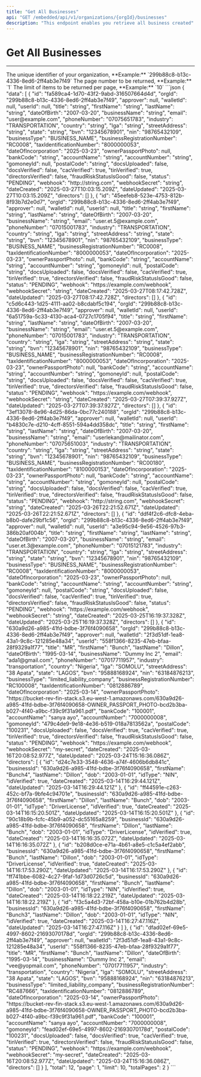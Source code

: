 ```yaml
---
title: "Get All Businesses"
api: "GET /embedded/api/v1/organizations/{orgId}/businesses"
description: "This endpoint enables you retrieve all business created"
---
```


# Get All Businesses

---

<ParamField path="orgId" type="string" required>
	The unique identifier of your organization, **Example:**
	`299b88c8-b13c-4336-8ed6-2ff4ab3e7f49`
</ParamField>

<ParamField query="page" type="number" default="1">
	The page number to be returned, **Example:** `1`
</ParamField>

<ParamField query="limit" type="number" default="10">
	The limit of items to be returned per page, **Example:** `10`
</ParamField>

<ResponseExample>
```json
{
  "data": [
    {
        "id": "fa589ca4-1d70-43f2-9abd-316507664d4d",
        "orgId": "299b88c8-b13c-4336-8ed6-2ff4ab3e7f49",
        "approver": null,
        "walletId": null,
        "userId": null,
        "title": "string",
        "firstName": "string",
        "lastName": "string",
        "dateOfBirth": "2007-03-20",
        "businessName": "string",
        "email": "user@example.com",
        "phoneNumber": "07075651783",
        "industry": "TRANSPORTATION",
        "country": "string",
        "lga": "string",
        "streetAddress": "string",
        "state": "string",
        "bvn": "12345678901",
        "nin": "98765432109",
        "businessType": "BUSINESS_NAME",
        "businessRegistrationNumber": "RC0008",
        "taxIdentificationNumber": "8000000053",
        "dateOfIncorporation": "2025-03-23",
        "ownerPassportPhoto": null,
        "bankCode": "string",
        "accountName": "string",
        "accountNumber": "string",
        "gomoneyId": null,
        "postalCode": "string",
        "docsUploaded": false,
        "docsVerified": false,
        "cacVerified": true,
        "tinVerified": true,
        "directorsVerified": false,
        "fraudRiskStatusIsGood": false,
        "status": "PENDING",
        "webhook": "http://string.com",
        "webhookSecret": "string",
        "dateCreated": "2025-03-27T10:03:15.209Z",
        "dateUpdated": "2025-03-27T10:03:15.209Z",
        "directors": []
    },
    {
        "id": "45eefeb8-523e-4753-812b-8f93b7d2e0d7",
        "orgId": "299b88c8-b13c-4336-8ed6-2ff4ab3e7f49",
        "approver": null,
        "walletId": null,
        "userId": null,
        "title": "string",
        "firstName": "string",
        "lastName": "string",
        "dateOfBirth": "2007-03-20",
        "businessName": "string",
        "email": "user.et.5@example.com",
        "phoneNumber": "07015001783",
        "industry": "TRANSPORTATION",
        "country": "string",
        "lga": "string",
        "streetAddress": "string",
        "state": "string",
        "bvn": "12345678901",
        "nin": "98765432109",
        "businessType": "BUSINESS_NAME",
        "businessRegistrationNumber": "RC0008",
        "taxIdentificationNumber": "8000000053",
        "dateOfIncorporation": "2025-03-23",
        "ownerPassportPhoto": null,
        "bankCode": "string",
        "accountName": "string",
        "accountNumber": "string",
        "gomoneyId": null,
        "postalCode": "string",
        "docsUploaded": false,
        "docsVerified": false,
        "cacVerified": true,
        "tinVerified": true,
        "directorsVerified": false,
        "fraudRiskStatusIsGood": false,
        "status": "PENDING",
        "webhook": "https://example.com/webhook",
        "webhookSecret": "string",
        "dateCreated": "2025-03-27T08:17:42.728Z",
        "dateUpdated": "2025-03-27T08:17:42.728Z",
        "directors": []
    },
    {
        "id": "c5d6c443-1d25-4111-aa02-b8cdabf5c194",
        "orgId": "299b88c8-b13c-4336-8ed6-2ff4ab3e7f49",
        "approver": null,
        "walletId": null,
        "userId": "6a51759a-5c33-4130-aca4-0727c1705f94",
        "title": "string",
        "firstName": "string",
        "lastName": "string",
        "dateOfBirth": "2007-03-20",
        "businessName": "string",
        "email": "user.et.5@example.com",
        "phoneNumber": "07015001783",
        "industry": "TRANSPORTATION",
        "country": "string",
        "lga": "string",
        "streetAddress": "string",
        "state": "string",
        "bvn": "12345678901",
        "nin": "98765432109",
        "businessType": "BUSINESS_NAME",
        "businessRegistrationNumber": "RC0008",
        "taxIdentificationNumber": "8000000053",
        "dateOfIncorporation": "2025-03-23",
        "ownerPassportPhoto": null,
        "bankCode": "string",
        "accountName": "string",
        "accountNumber": "string",
        "gomoneyId": null,
        "postalCode": "string",
        "docsUploaded": false,
        "docsVerified": false,
        "cacVerified": true,
        "tinVerified": true,
        "directorsVerified": false,
        "fraudRiskStatusIsGood": false,
        "status": "PENDING",
        "webhook": "https://example.com/webhook",
        "webhookSecret": "string",
        "dateCreated": "2025-03-27T07:39:37.927Z",
        "dateUpdated": "2025-03-27T07:39:37.927Z",
        "directors": []
    },
    {
        "id": "3ef13078-8e96-4d25-86da-0bc77c240188",
        "orgId": "299b88c8-b13c-4336-8ed6-2ff4ab3e7f49",
        "approver": null,
        "walletId": null,
        "userId": "b4830c7e-d210-4cff-8551-594a4dd358dc",
        "title": "string",
        "firstName": "string",
        "lastName": "string",
        "dateOfBirth": "2007-03-20",
        "businessName": "string",
        "email": "userlekan@mailinator.com",
        "phoneNumber": "07075651003",
        "industry": "TRANSPORTATION",
        "country": "string",
        "lga": "string",
        "streetAddress": "string",
        "state": "string",
        "bvn": "12345678901",
        "nin": "98765432109",
        "businessType": "BUSINESS_NAME",
        "businessRegistrationNumber": "RC00180",
        "taxIdentificationNumber": "8100000153",
        "dateOfIncorporation": "2025-03-23",
        "ownerPassportPhoto": null,
        "bankCode": "string",
        "accountName": "string",
        "accountNumber": "string",
        "gomoneyId": null,
        "postalCode": "string",
        "docsUploaded": false,
        "docsVerified": false,
        "cacVerified": true,
        "tinVerified": true,
        "directorsVerified": false,
        "fraudRiskStatusIsGood": false,
        "status": "PENDING",
        "webhook": "http://string.com",
        "webhookSecret": "string",
        "dateCreated": "2025-03-26T22:21:52.671Z",
        "dateUpdated": "2025-03-26T22:21:52.671Z",
        "directors": []
    },
    {
        "id": "ddf4f2c6-dfc8-4eba-b8b0-dafe29bf1c56",
        "orgId": "299b88c8-b13c-4336-8ed6-2ff4ab3e7f49",
        "approver": null,
        "walletId": null,
        "userId": "a3e95c94-9e56-4526-97b3-386b20af004b",
        "title": "string",
        "firstName": "string",
        "lastName": "string",
        "dateOfBirth": "2007-03-20",
        "businessName": "string",
        "email": "user.et.3@example.com",
        "phoneNumber": "07015121783",
        "industry": "TRANSPORTATION",
        "country": "string",
        "lga": "string",
        "streetAddress": "string",
        "state": "string",
        "bvn": "12345678901",
        "nin": "98765432109",
        "businessType": "BUSINESS_NAME",
        "businessRegistrationNumber": "RC0008",
        "taxIdentificationNumber": "8000000053",
        "dateOfIncorporation": "2025-03-23",
        "ownerPassportPhoto": null,
        "bankCode": "string",
        "accountName": "string",
        "accountNumber": "string",
        "gomoneyId": null,
        "postalCode": "string",
        "docsUploaded": false,
        "docsVerified": false,
        "cacVerified": true,
        "tinVerified": true,
        "directorsVerified": false,
        "fraudRiskStatusIsGood": false,
        "status": "PENDING",
        "webhook": "https://example.com/webhook",
        "webhookSecret": "string",
        "dateCreated": "2025-03-25T16:19:37.328Z",
        "dateUpdated": "2025-03-25T16:19:37.328Z",
        "directors": []
    },
    {
        "id": "630a9d26-a985-41fd-bdbe-3f76f4090658",
        "orgId": "299b88c8-b13c-4336-8ed6-2ff4ab3e7f49",
        "approver": null,
        "walletId": "2f3d51df-1ea8-43a1-9c8c-121285e48a34",
        "userId": "558f1366-8235-47eb-bfaa-28f9329a1f77",
        "title": "MR",
        "firstName": "Bunch",
        "lastName": "Dillon",
        "dateOfBirth": "1995-03-14",
        "businessName": "Dummy Inc 2",
        "email": "ada1@gmail.com",
        "phoneNumber": "07017711957",
        "industry": "transportation",
        "country": "Nigeria",
        "lga": "SOMOLU",
        "streetAddress": "38 Apata",
        "state": "LAGOS",
        "bvn": "95888168924",
        "nin": "63184876213",
        "businessType": "limited_liability_company",
        "businessRegistrationNumber": "RC100008",
        "taxIdentificationNumber": "0812886789",
        "dateOfIncorporation": "2025-03-14",
        "ownerPassportPhoto": "https://bucket-rev-fin-stack.s3.eu-west-1.amazonaws.com/630a9d26-a985-41fd-bdbe-3f76f4090658-OWNER_PASSPORT_PHOTO-bcd2b3ba-b027-4f40-a9bc-f39c9f31a961.pdf",
        "bankCode": "100001",
        "accountName": "sanya ayo",
        "accountNumber": "7000000008",
        "gomoneyId": "479c4de9-9e18-4e36-b519-018a7813562a",
        "postalCode": "100231",
        "docsUploaded": false,
        "docsVerified": true,
        "cacVerified": true,
        "tinVerified": true,
        "directorsVerified": false,
        "fraudRiskStatusIsGood": false,
        "status": "PENDING",
        "webhook": "https://example.com/webhook",
        "webhookSecret": "my-secret",
        "dateCreated": "2025-03-16T20:08:52.977Z",
        "dateUpdated": "2025-03-24T15:16:36.086Z",
        "directors": [
            {
                "id": "d24c7e33-3548-4636-a74f-4606b6db841c",
                "businessId": "630a9d26-a985-41fd-bdbe-3f76f4090658",
                "firstName": "Bunch4",
                "lastName": "Dillon",
                "dob": "2003-01-01",
                "idType": "NIN",
                "idVerified": true,
                "dateCreated": "2025-03-14T16:29:44.121Z",
                "dateUpdated": "2025-03-14T16:29:44.121Z"
            },
            {
                "id": "ff44591e-c263-452c-bf7a-9bfe4c94701e",
                "businessId": "630a9d26-a985-41fd-bdbe-3f76f4090658",
                "firstName": "Dillon",
                "lastName": "Bunch",
                "dob": "2003-01-01",
                "idType": "DriverLicense",
                "idVerified": true,
                "dateCreated": "2025-03-14T16:15:20.501Z",
                "dateUpdated": "2025-03-14T16:15:20.501Z"
            },
            {
                "id": "90c18b9b-fcfc-45b9-a052-dc55165a8259",
                "businessId": "630a9d26-a985-41fd-bdbe-3f76f4090658",
                "firstName": "Dillon",
                "lastName": "Bunch",
                "dob": "2003-01-01",
                "idType": "DriverLicense",
                "idVerified": true,
                "dateCreated": "2025-03-14T16:16:35.072Z",
                "dateUpdated": "2025-03-14T16:16:35.072Z"
            },
            {
                "id": "b208d0ce-e71a-4b61-a8e5-c1c5a4ef2abb",
                "businessId": "630a9d26-a985-41fd-bdbe-3f76f4090658",
                "firstName": "Bunch",
                "lastName": "Dillon",
                "dob": "2003-01-01",
                "idType": "DriverLicense",
                "idVerified": true,
                "dateCreated": "2025-03-14T16:17:53.290Z",
                "dateUpdated": "2025-03-14T16:17:53.290Z"
            },
            {
                "id": "ff741bbe-6082-4c27-9faf-1d73d0726c5d",
                "businessId": "630a9d26-a985-41fd-bdbe-3f76f4090658",
                "firstName": "Bunch",
                "lastName": "Dillon",
                "dob": "2003-01-01",
                "idType": "NIN",
                "idVerified": true,
                "dateCreated": "2025-03-14T16:18:22.219Z",
                "dateUpdated": "2025-03-14T16:18:22.219Z"
            },
            {
                "id": "f3c5a4d3-72bf-458a-b10e-01b762b4d28b",
                "businessId": "630a9d26-a985-41fd-bdbe-3f76f4090658",
                "firstName": "Bunch3",
                "lastName": "Dillon",
                "dob": "2003-01-01",
                "idType": "NIN",
                "idVerified": true,
                "dateCreated": "2025-03-14T16:27:47.116Z",
                "dateUpdated": "2025-03-14T16:27:47.116Z"
            }
        ]
    },
    {
        "id": "dfad02ef-69e5-4997-8602-21693070178d",
        "orgId": "299b88c8-b13c-4336-8ed6-2ff4ab3e7f49",
        "approver": null,
        "walletId": "2f3d51df-1ea8-43a1-9c8c-121285e48a34",
        "userId": "558f1366-8235-47eb-bfaa-28f9329a1f77",
        "title": "MR",
        "firstName": "Bunch",
        "lastName": "Dillon",
        "dateOfBirth": "1995-03-14",
        "businessName": "Dummy Inc 2",
        "email": "vee@yopmail.com",
        "phoneNumber": "07017711957",
        "industry": "transportation",
        "country": "Nigeria",
        "lga": "SOMOLU",
        "streetAddress": "38 Apata",
        "state": "LAGOS",
        "bvn": "95888168924",
        "nin": "63184876213",
        "businessType": "limited_liability_company",
        "businessRegistrationNumber": "RC487666",
        "taxIdentificationNumber": "0812886789",
        "dateOfIncorporation": "2025-03-14",
        "ownerPassportPhoto": "https://bucket-rev-fin-stack.s3.eu-west-1.amazonaws.com/630a9d26-a985-41fd-bdbe-3f76f4090658-OWNER_PASSPORT_PHOTO-bcd2b3ba-b027-4f40-a9bc-f39c9f31a961.pdf",
        "bankCode": "100001",
        "accountName": "sanya ayo",
        "accountNumber": "7000000008",
        "gomoneyId": "fead02ef-69e5-4997-8602-21693070178d",
        "postalCode": "100231",
        "docsUploaded": false,
        "docsVerified": true,
        "cacVerified": true,
        "tinVerified": true,
        "directorsVerified": false,
        "fraudRiskStatusIsGood": false,
        "status": "PENDING",
        "webhook": "https://example.com/webhook",
        "webhookSecret": "my-secret",
        "dateCreated": "2025-03-16T20:08:52.977Z",
        "dateUpdated": "2025-03-24T15:16:36.086Z",
        "directors": []
    }
  ],
  "total": 12,
  "page": 1,
  "limit": 10,
  "totalPages": 2
}
```

</ResponseExample>
